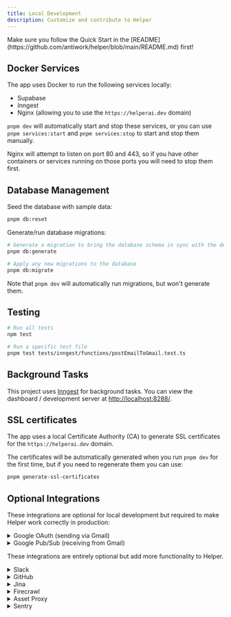 ```yaml
---
title: Local Development
description: Customize and contribute to Helper
---
```


<Callout>
  Make sure you follow the Quick Start in the [README](https://github.com/antiwork/helper/blob/main/README.md) first!
</Callout>

## Docker Services

The app uses Docker to run the following services locally:

- Supabase
- Inngest
- Nginx (allowing you to use the `https://helperai.dev` domain)

`pnpm dev` will automatically start and stop these services, or you can use `pnpm services:start` and `pnpm services:stop` to start and stop them manually.

<Callout>
  Nginx will attempt to listen on port 80 and 443, so if you have other containers or services running on those ports
  you will need to stop them first.
</Callout>

## Database Management

Seed the database with sample data:

```sh
pnpm db:reset
```

Generate/run database migrations:

```sh
# Generate a migration to bring the database schema in sync with the definitions in db/schema
pnpm db:generate

# Apply any new migrations to the database
pnpm db:migrate
```

Note that `pnpm dev` will automatically run migrations, but won't generate them.

## Testing

```sh
# Run all tests
npm test

# Run a specific test file
pnpm test tests/inngest/functions/postEmailToGmail.test.ts
```

## Background Tasks

This project uses [Inngest](https://www.inngest.com/) for background tasks. You can view the dashboard / development server at [http://localhost:8288/](http://localhost:8288/).

## SSL certificates

The app uses a local Certificate Authority (CA) to generate SSL certificates for the `https://helperai.dev` domain.

The certificates will be automatically generated when you run `pnpm dev` for the first time, but if you need to regenerate them you can use:

```sh
pnpm generate-ssl-certificates
```

## Optional Integrations

These integrations are optional for local development but required to make Helper work correctly in production:

<details>
<summary>Google OAuth (sending via Gmail)</summary>

1. Go to the [Google Cloud Console](https://console.cloud.google.com/).
2. Create a new project or select an existing one.
3. Navigate to "APIs & Services" > "Credentials".
4. Click "Create Credentials" and select "OAuth client ID".
5. Choose "Web application" as the application type.
6. Add `https://helperai.dev/api/connect/google/callback` to the "Authorized redirect URIs".
7. Click "Create". You will be shown the Client ID and Client Secret.
8. Add these values to your `.env.local` file as `GOOGLE_CLIENT_ID` and `GOOGLE_CLIENT_SECRET`.
9. Navigate to "APIs & Services" > "Library".
10. Search for "Gmail API" and enable it for your project.
11. Navigate to "APIs & Services" > "OAuth consent screen".
12. Configure the consent screen. Under "Data access", add the `.../auth/gmail.send` scope.
13. Add your Google account email address as a Test User under "Audience" while the app is in testing mode.

</details>

<details>
<summary>Google Pub/Sub (receiving from Gmail)</summary>

_This setup allows the app to receive real-time notifications (e.g., new emails) from Gmail during local development._

**1.** Set up and start [Serveo](https://serveo.net), [ngrok](https://ngrok.com/docs/getting-started) or similar to get a public forwarding URL pointing to `localhost:3010`.

**2.** Set up Google Pub/Sub:

- Go to the [Google Cloud Console](https://console.cloud.google.com/) and select the same project used for Google OAuth.
- Navigate to "Pub/Sub" > "Topics".
- Click "Create Topic". Give it a name (e.g., `helper-email-dev`) and click "Create".
- Add the topic name to your `.env.local` file as `GOOGLE_PUBSUB_TOPIC_NAME`.
- Grant the Gmail service account permission to publish to this topic:
  - Go back to the "Topics" list and check the box next to your new topic.
  - Click "Permissions" in the info panel on the right (or click the topic name and go to the Permissions tab).
  - Click "Add Principal".
  - In the "New principals" field, enter `gmail-api-push@system.gserviceaccount.com`.
  - Assign the role "Pub/Sub Publisher".
  - Click "Save".
- Create a service account for the push subscription authentication:
  - Go to "IAM & Admin" > "Service Accounts".
  - Click "Create Service Account".
  - Give it a name (e.g., `pubsub-push-auth-dev`) and an ID. Click "Create and Continue".
  - Grant the service account the "Service Account Token Creator" role (`roles/iam.serviceAccountTokenCreator`). This allows it to generate OIDC tokens for authentication. Click "Continue" and "Done".
  - Add the service account email (e.g., `pubsub-push-auth-dev@<your-project-id>.iam.gserviceaccount.com`) to your `.env.local` file as `GOOGLE_PUBSUB_CLAIM_EMAIL`
- Create the push subscription:
  - Navigate to "Pub/Sub" > "Subscriptions".
  - Click "Create Subscription".
  - Give it an ID (e.g., `helper-email-subscription-dev`).
  - Select the Pub/Sub topic you created earlier (e.g., `helper-email-dev`).
  - Under "Delivery type", select "Push".
  - In the "Endpoint URL" field, enter your forwarding URL followed by the webhook path: `https://<your-forwarding-url>/api/webhooks/gmail` (replace `<your-forwarding-url>` with the URL from step 1).
  - Check the box for "Enable authentication".
  - Select the service account you just created (e.g., `pubsub-push-auth-dev@<your-project-id>.iam.gserviceaccount.com`).
  - Leave other settings as default and click "Create".

Now linking your Gmail account from Settings → Integrations should grant Gmail access and webhooks for new emails should arrive on your local server.

</details>

These integrations are entirely optional but add more functionality to Helper.

<details>
<summary>Slack</summary>

Enables various features including messaging channels when tickets are received, messaging users when tickets are assigned, and an AI agent.

1. Set up and start [Serveo](https://serveo.net), [ngrok](https://ngrok.com/docs/getting-started) or similar to get a public forwarding URL pointing to `localhost:3010`.
1. Go to [api.slack.com/apps](https://api.slack.com/apps) and create a new app.
1. Under "Basic Information", find your app credentials.
1. Add the following values to your `.env.local` file:
   - `SLACK_CLIENT_ID`: Client ID from Basic Information
   - `SLACK_CLIENT_SECRET`: Client Secret from Basic Information
   - `SLACK_SIGNING_SECRET`: Signing Secret from Basic Information
1. Under "OAuth & Permissions", add all scopes listed in `lib/slack/constants.ts`
1. Under "Event Subscriptions", add `https://<your-forwarding-url>/api/webhooks/slack/event` as the event request URL
1. Also under "Event Subscriptions", subscribe to the following bot events:
   - `app_mention`
   - `assistant_thread_started`
   - `message.channels`
   - `message.im`
   - `tokens_revoked`
1. Under "Interactivity & Shortcuts", add `https://<your-forwarding-url>/api/webhooks/slack/response` as the interactivity request URL
1. Under "Agents & AI Apps", check "Agent or Assistant"
1. Under "App Home", check "Always Show My Bot as Online"
1. Install the app to your workspace.

</details>

<details>
<summary>GitHub</summary>

Enables creating GitHub issues from tickets and replying to the customer when the issue is closed.

1. Go to [github.com/settings/apps](https://github.com/settings/apps) and click "New GitHub App".
1. Fill in the required fields, including a name for your app.
1. Set the Callback URL to `https://<your-forwarding-url>/api/connect/github/callback`
1. Also set the post-installation Setup URL to `https://<your-forwarding-url>/api/connect/github/callback` and check "Redirect on update"
1. Set the following permissions:
   - Repository permissions:
     - Issues: Read & write
   - Account permissions:
     - Email addresses: Read-only
1. After creating the app, note the App ID and generate a private key.
1. Add the following values to your `.env.local` file:
   - `GITHUB_APP_SLUG`: The slug of your GitHub app (from the URL; it should be a dasherized version of your app's name)
   - `GITHUB_APP_ID`: The App ID found in the app settings
   - `GITHUB_CLIENT_SECRET`: The Client Secret from the app settings
   - `GITHUB_PRIVATE_KEY`: The contents of the private key file you downloaded

</details>

<details>
<summary>Jina</summary>

Enables the widget to read the current page for better AI context.

1. Go to [jina.ai](https://jina.ai) and create an account or log in.
2. Navigate to the API section to generate an API token.
3. Add the token to your `.env.local` file as `JINA_API_TOKEN`.

</details>

<details>
<summary>Firecrawl</summary>

Enables linking an existing knowledge base website for the AI to reference.

1. Go to [firecrawl.dev](https://www.firecrawl.dev) and create an account or log in.
2. Generate an API key from your account settings or dashboard.
3. Add the API key to your `.env.local` file as `FIRECRAWL_API_KEY`.

</details>

<details>
<summary>Asset Proxy</summary>

Enables passing email assets through an intermediate server to increase security.

1. Set up a proxy server with HMAC authentication. Use the following CloudFlare Worker script for reference:

```js
const SECRET_KEY = "<secret key>";
const EXPIRY_TIME = 300; // Signature expiry time in seconds (5 minutes)

async function verifySignature(request) {
  const url = new URL(request.url);
  const targetUrl = url.searchParams.get("url");
  const passedSignature = url.searchParams.get("verify");
  const expires = url.searchParams.get("expires");

  if (!targetUrl || !passedSignature || !expires) {
    return false;
  }

  const now = Math.floor(Date.now() / 1000); // Current time in seconds
  if (now > parseInt(expires, 10)) {
    return false; // Expired request
  }

  // Compute expected HMAC signature
  const encoder = new TextEncoder();
  const key = await crypto.subtle.importKey(
    "raw",
    encoder.encode(SECRET_KEY),
    { name: "HMAC", hash: "SHA-256" },
    false,
    ["sign"],
  );

  const dataToSign = `${targetUrl}:${expires}`;
  const signatureData = encoder.encode(dataToSign);
  const signatureBuffer = await crypto.subtle.sign("HMAC", key, signatureData);
  const expectedSignature = btoa(String.fromCharCode(...new Uint8Array(signatureBuffer)))
    .replace(/\+/g, "-")
    .replace(/\//g, "_")
    .replace(/=+$/, ""); // URL-safe Base64 encoding

  return expectedSignature === passedSignature;
}

export default {
  async fetch(request) {
    if (!(await verifySignature(request))) {
      return new Response("Forbidden: Invalid or expired signature", { status: 403 });
    }

    const url = new URL(request.url);
    const targetUrl = url.searchParams.get("url");

    try {
      const response = await fetch(targetUrl, {
        method: request.method,
        headers: request.headers,
      });

      const newHeaders = new Headers(response.headers);
      const allowedOrigins = ["https://helper.ai", "https://helperai.dev"];
      const origin = request.headers.get("Origin");

      if (allowedOrigins.includes(origin)) {
        newHeaders.set("Access-Control-Allow-Origin", origin);
      }

      newHeaders.set("Access-Control-Allow-Methods", "GET");
      newHeaders.set("Access-Control-Allow-Headers", "*");
      newHeaders.set("X-Proxy-By", "Helper Content Proxy");

      return new Response(response.body, {
        status: response.status,
        headers: newHeaders,
      });
    } catch (error) {
      return new Response(`Error: ${error.message}`, { status: 500 });
    }
  },
};
```

2. Add the following values to your `.env.local` file:
   - `PROXY_URL`: The URL of your proxy server
   - `PROXY_SECRET_KEY`: The same secret key you set in the script

</details>

<details>
<summary>Sentry</summary>

Enables error reporting and performance tracing.

1. Go to [sentry.io](https://sentry.io) and create an account or log in.
2. Create a new project for a Next.js application.
3. In the project settings, find the DSN (Data Source Name).
4. Add the DSN to your `.env.local` file as `NEXT_PUBLIC_SENTRY_DSN`.

</details>
